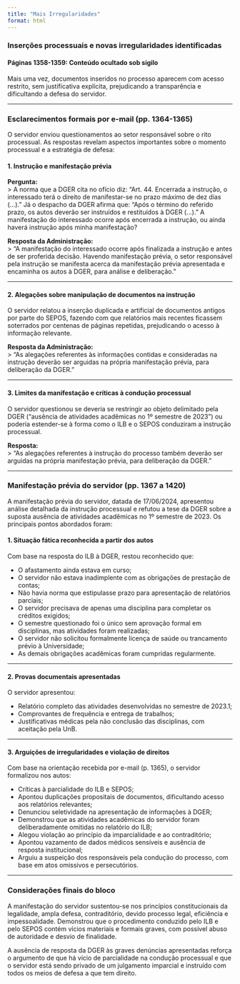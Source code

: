 ```yaml
---
title: "Mais Irregularidades"
format: html
---
```


### Inserções processuais e novas irregularidades identificadas

#### Páginas 1358-1359: Conteúdo ocultado sob sigilo

Mais uma vez, documentos inseridos no processo aparecem com acesso restrito, sem justificativa explícita, prejudicando a transparência e dificultando a defesa do servidor.

---

### Esclarecimentos formais por e-mail (pp. 1364-1365)

O servidor enviou questionamentos ao setor responsável sobre o rito processual. As respostas revelam aspectos importantes sobre o momento processual e a estratégia de defesa:

#### 1. Instrução e manifestação prévia

**Pergunta:**  
> A norma que a DGER cita no ofício diz: “Art. 44. Encerrada a instrução, o interessado terá o direito de manifestar-se no prazo máximo de dez dias (...).” Já o despacho da DGER afirma que: “Após o término do referido prazo, os autos deverão ser instruídos e restituídos à DGER (...).” A manifestação do interessado ocorre após encerrada a instrução, ou ainda haverá instrução após minha manifestação?

**Resposta da Administração:**  
> "A manifestação do interessado ocorre após finalizada a instrução e antes de ser proferida decisão. Havendo manifestação prévia, o setor responsável pela instrução se manifesta acerca da manifestação prévia apresentada e encaminha os autos à DGER, para análise e deliberação."

---

#### 2. Alegações sobre manipulação de documentos na instrução

O servidor relatou a inserção duplicada e artificial de documentos antigos por parte do SEPOS, fazendo com que relatórios mais recentes ficassem soterrados por centenas de páginas repetidas, prejudicando o acesso à informação relevante.

**Resposta da Administração:**  
> "As alegações referentes às informações contidas e consideradas na instrução deverão ser arguidas na própria manifestação prévia, para deliberação da DGER."

---

#### 3. Limites da manifestação e críticas à condução processual

O servidor questionou se deveria se restringir ao objeto delimitado pela DGER (“ausência de atividades acadêmicas no 1º semestre de 2023”) ou poderia estender-se à forma como o ILB e o SEPOS conduziram a instrução processual.

**Resposta:**  
> "As alegações referentes à instrução do processo também deverão ser arguidas na própria manifestação prévia, para deliberação da DGER."

---

### Manifestação prévia do servidor (pp. 1367 a 1420)

A manifestação prévia do servidor, datada de 17/06/2024, apresentou análise detalhada da instrução processual e refutou a tese da DGER sobre a suposta ausência de atividades acadêmicas no 1º semestre de 2023. Os principais pontos abordados foram:

#### 1. Situação fática reconhecida a partir dos autos

Com base na resposta do ILB à DGER, restou reconhecido que:

- O afastamento ainda estava em curso;
- O servidor não estava inadimplente com as obrigações de prestação de contas;
- Não havia norma que estipulasse prazo para apresentação de relatórios parciais;
- O servidor precisava de apenas uma disciplina para completar os créditos exigidos;
- O semestre questionado foi o único sem aprovação formal em disciplinas, mas atividades foram realizadas;
- O servidor não solicitou formalmente licença de saúde ou trancamento prévio à Universidade;
- As demais obrigações acadêmicas foram cumpridas regularmente.

---

#### 2. Provas documentais apresentadas

O servidor apresentou:

- Relatório completo das atividades desenvolvidas no semestre de 2023.1;
- Comprovantes de frequência e entrega de trabalhos;
- Justificativas médicas pela não conclusão das disciplinas, com aceitação pela UnB.

---

#### 3. Arguições de irregularidades e violação de direitos

Com base na orientação recebida por e-mail (p. 1365), o servidor formalizou nos autos:

- Críticas à parcialidade do ILB e SEPOS;
- Apontou duplicações propositais de documentos, dificultando acesso aos relatórios relevantes;
- Denunciou seletividade na apresentação de informações à DGER;
- Demonstrou que as atividades acadêmicas do servidor foram deliberadamente omitidas no relatório do ILB;
- Alegou violação ao princípio da imparcialidade e ao contraditório;
- Apontou vazamento de dados médicos sensíveis e ausência de resposta institucional;
- Arguiu a suspeição dos responsáveis pela condução do processo, com base em atos omissivos e persecutórios.

---

### Considerações finais do bloco

A manifestação do servidor sustentou-se nos princípios constitucionais da legalidade, ampla defesa, contraditório, devido processo legal, eficiência e impessoalidade. Demonstrou que o procedimento conduzido pelo ILB e pelo SEPOS contém vícios materiais e formais graves, com possível abuso de autoridade e desvio de finalidade.

A ausência de resposta da DGER às graves denúncias apresentadas reforça o argumento de que há vício de parcialidade na condução processual e que o servidor está sendo privado de um julgamento imparcial e instruído com todos os meios de defesa a que tem direito.



